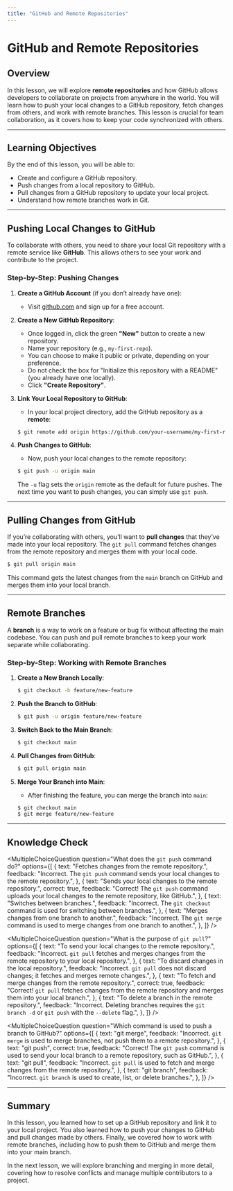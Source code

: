 ```yaml
---
title: "GitHub and Remote Repositories"
---
```



# GitHub and Remote Repositories

## Overview

In this lesson, we will explore **remote repositories** and how GitHub allows developers to collaborate on projects from anywhere in the world. You will learn how to push your local changes to a GitHub repository, fetch changes from others, and work with remote branches. This lesson is crucial for team collaboration, as it covers how to keep your code synchronized with others.

---

## Learning Objectives

By the end of this lesson, you will be able to:

- Create and configure a GitHub repository.
- Push changes from a local repository to GitHub.
- Pull changes from a GitHub repository to update your local project.
- Understand how remote branches work in Git.

---

## Pushing Local Changes to GitHub

To collaborate with others, you need to share your local Git repository with a remote service like **GitHub**. This allows others to see your work and contribute to the project.

### Step-by-Step: Pushing Changes

1. **Create a GitHub Account** (if you don’t already have one):

   - Visit [github.com](https://github.com) and sign up for a free account.

2. **Create a New GitHub Repository**:

   - Once logged in, click the green **"New"** button to create a new repository.
   - Name your repository (e.g., `my-first-repo`).
   - You can choose to make it public or private, depending on your preference.
   - Do not check the box for "Initialize this repository with a README" (you already have one locally).
   - Click **"Create Repository"**.

3. **Link Your Local Repository to GitHub**:

   - In your local project directory, add the GitHub repository as a **remote**:

   ```bash
   $ git remote add origin https://github.com/your-username/my-first-repo.git
   ```

4. **Push Changes to GitHub**:
   - Now, push your local changes to the remote repository:
   ```bash
   $ git push -u origin main
   ```
   The `-u` flag sets the `origin` remote as the default for future pushes. The next time you want to push changes, you can simply use `git push`.

---

## Pulling Changes from GitHub

If you’re collaborating with others, you’ll want to **pull changes** that they’ve made into your local repository. The `git pull` command fetches changes from the remote repository and merges them with your local code.

```bash
$ git pull origin main
```

This command gets the latest changes from the `main` branch on GitHub and merges them into your local branch.

---

## Remote Branches

A **branch** is a way to work on a feature or bug fix without affecting the main codebase. You can push and pull remote branches to keep your work separate while collaborating.

### Step-by-Step: Working with Remote Branches

1. **Create a New Branch Locally**:

   ```bash
   $ git checkout -b feature/new-feature
   ```

2. **Push the Branch to GitHub**:

   ```bash
   $ git push -u origin feature/new-feature
   ```

3. **Switch Back to the Main Branch**:

   ```bash
   $ git checkout main
   ```

4. **Pull Changes from GitHub**:

   ```bash
   $ git pull origin main
   ```

5. **Merge Your Branch into Main**:
   - After finishing the feature, you can merge the branch into `main`:
   ```bash
   $ git checkout main
   $ git merge feature/new-feature
   ```

---

## Knowledge Check

<MultipleChoiceQuestion
  question="What does the `git push` command do?"
  options={[
    {
      text: "Fetches changes from the remote repository.",
      feedback:
        "Incorrect. The `git push` command sends your local changes to the remote repository.",
    },
    {
      text: "Sends your local changes to the remote repository.",
      correct: true,
      feedback:
        "Correct! The `git push` command uploads your local changes to the remote repository, like GitHub.",
    },
    {
      text: "Switches between branches.",
      feedback:
        "Incorrect. The `git checkout` command is used for switching between branches.",
    },
    {
      text: "Merges changes from one branch to another.",
      feedback:
        "Incorrect. The `git merge` command is used to merge changes from one branch to another.",
    },
  ]}
/>

<MultipleChoiceQuestion
  question="What is the purpose of `git pull`?"
  options={[
    {
      text: "To send your local changes to the remote repository.",
      feedback:
        "Incorrect. `git pull` fetches and merges changes from the remote repository to your local repository.",
    },
    {
      text: "To discard changes in the local repository.",
      feedback:
        "Incorrect. `git pull` does not discard changes; it fetches and merges remote changes.",
    },
    {
      text: "To fetch and merge changes from the remote repository.",
      correct: true,
      feedback:
        "Correct! `git pull` fetches changes from the remote repository and merges them into your local branch.",
    },
    {
      text: "To delete a branch in the remote repository.",
      feedback:
        "Incorrect. Deleting branches requires the `git branch -d` or `git push` with the `--delete` flag.",
    },
  ]}
/>

<MultipleChoiceQuestion
  question="Which command is used to push a branch to GitHub?"
  options={[
    {
      text: "git merge",
      feedback:
        "Incorrect. `git merge` is used to merge branches, not push them to a remote repository.",
    },
    {
      text: "git push",
      correct: true,
      feedback:
        "Correct! The `git push` command is used to send your local branch to a remote repository, such as GitHub.",
    },
    {
      text: "git pull",
      feedback:
        "Incorrect. `git pull` is used to fetch and merge changes from the remote repository.",
    },
    {
      text: "git branch",
      feedback:
        "Incorrect. `git branch` is used to create, list, or delete branches.",
    },
  ]}
/>

---

## Summary

In this lesson, you learned how to set up a GitHub repository and link it to your local project. You also learned how to push your changes to GitHub and pull changes made by others. Finally, we covered how to work with remote branches, including how to push them to GitHub and merge them into your main branch.

In the next lesson, we will explore branching and merging in more detail, covering how to resolve conflicts and manage multiple contributors to a project.
